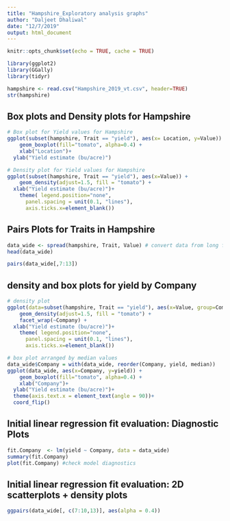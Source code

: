```yaml
---
title: "Hampshire_Exploratory analysis graphs"
author: "Daljeet Dhaliwal"
date: "12/7/2019"
output: html_document
---
```


```r
knitr::opts_chunk$set(echo = TRUE, cache = TRUE)
```

```r
library(ggplot2)
library(GGally)
library(tidyr)
```

```r
hampshire <- read.csv("Hampshire_2019_vt.csv", header=TRUE)
str(hampshire)
```

## Box plots and Density plots for Hampshire
```r
# Box plot for Yield values for Hampshire
ggplot(subset(hampshire, Trait == "yield"), aes(x= Location, y=Value)) + 
    geom_boxplot(fill="tomato", alpha=0.4) + 
    xlab("Location")+
  ylab("Yield estimate (bu/acre)")

# Density plot for Yield values for Hampshire
ggplot(subset(hampshire, Trait == "yield"), aes(x=Value)) +
    geom_density(adjust=1.5, fill = "tomato") +
  xlab("Yield estimate (bu/acre)")+
    theme( legend.position="none",
      panel.spacing = unit(0.1, "lines"),
      axis.ticks.x=element_blank())
```

## Pairs Plots for Traits in Hampshire
```r
data_wide <- spread(hampshire, Trait, Value) # convert data from long form to wide form
head(data_wide)

pairs(data_wide[,7:13])
```

## density and box plots for yield by Company
```r
# density plot
ggplot(data=subset(hampshire, Trait == "yield"), aes(x=Value, group=Company)) +
    geom_density(adjust=1.5, fill = "tomato") +
    facet_wrap(~Company) +
  xlab("Yield estimate (bu/acre)")+
    theme( legend.position="none",
      panel.spacing = unit(0.1, "lines"),
      axis.ticks.x=element_blank())

# box plot arranged by median values
data_wide$Company = with(data_wide, reorder(Company, yield, median))
ggplot(data_wide, aes(x=Company, y=yield)) + 
    geom_boxplot(fill="tomato", alpha=0.4) + 
    xlab("Company")+
  ylab("Yield estimate (bu/acre)")+
  theme(axis.text.x = element_text(angle = 90))+
  coord_flip()
```

## Initial linear regression fit evaluation: Diagnostic Plots
```r
fit.Company  <- lm(yield ~ Company, data = data_wide)
summary(fit.Company)
plot(fit.Company) #check model diagnostics
```

## Initial linear regression fit evaluation: 2D scatterplots + density plots
```r
ggpairs(data_wide[, c(7:10,13)], aes(alpha = 0.4))
```
